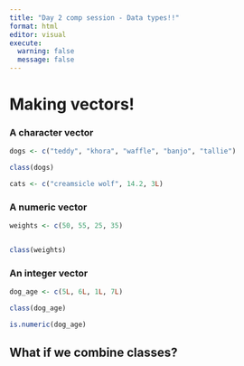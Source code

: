 ```yaml
---
title: "Day 2 comp session - Data types!!"
format: html
editor: visual
execute: 
  warning: false
  message: false
---
```


# Making vectors!

### A character vector

```r
dogs <- c("teddy", "khora", "waffle", "banjo", "tallie")

class(dogs)
```

```r
cats <- c("creamsicle wolf", 14.2, 3L)
```

### A numeric vector

```r
weights <- c(50, 55, 25, 35)


class(weights)
```

### An integer vector

```r
dog_age <- c(5L, 6L, 1L, 7L)

class(dog_age)

is.numeric(dog_age)
```

## What if we combine classes?

```r

```
